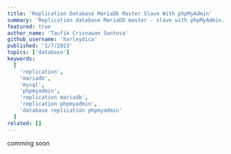 ---
title: 'Replication Database MariaDb Master Slave With phpMyAdmin'
summary: 'Replication database MariaDb master - slave with phpMyAdmin. How? read this article to the end😉'
featured: true
author_name: 'Taufik Crisnawan Santosa'
github_username: 'harleydica'
published: '1/7/2023'
topics: ['database']
keywords:
  [
    'replication',
    'mariadb',
    'mysql',
    'phpmyadmin',
    'replication mariadb',
    'replication phpmyadmin',
    'database replication phpmyadmin'
  ]
related: []
---

comming soon